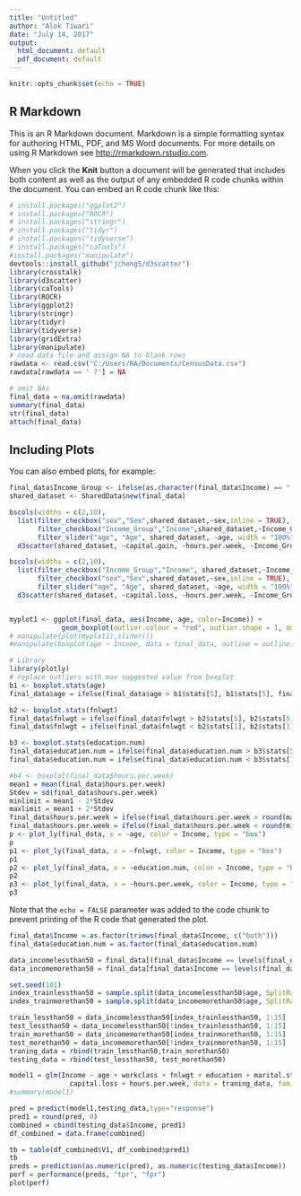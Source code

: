 ---
title: "Untitled"
author: "Alok Tiwari"
date: "July 14, 2017"
output:
  html_document: default
  pdf_document: default
---

```{r setup, include=FALSE}
knitr::opts_chunk$set(echo = TRUE)
```

## R Markdown

This is an R Markdown document. Markdown is a simple formatting syntax for authoring HTML, PDF, and MS Word documents. For more details on using R Markdown see <http://rmarkdown.rstudio.com>.

When you click the **Knit** button a document will be generated that includes both content as well as the output of any embedded R code chunks within the document. You can embed an R code chunk like this:

```{r}
# install.packages("ggplot2")
# install.packages("ROCR")
# install.packages("stringr")
# install.packages("tidyr")
# install.packages("tidyverse")
# install.packages("caTools")
#install.packages("manipulate")
devtools::install_github("jcheng5/d3scatter")
library(crosstalk)
library(d3scatter)
library(caTools)
library(ROCR)
library(ggplot2)
library(stringr)
library(tidyr)
library(tidyverse)
library(gridExtra)
library(manipulate)
# read data file and assign NA to blank rows
rawdata <- read.csv("C:/Users/RA/Documents/CensusData.csv")
rawdata[rawdata == ' ?'] = NA

# omit NAs
final_data = na.omit(rawdata)
summary(final_data)
str(final_data)
attach(final_data)
```

## Including Plots

You can also embed plots, for example:

```{r}
final_data$Income_Group <- ifelse(as.character(final_data$Income) == " >50K","High","Low")
shared_dataset <- SharedData$new(final_data)

bscols(widths = c(2,10),
  list(filter_checkbox("sex","Sex",shared_dataset,~sex,inline = TRUE),
       filter_checkbox("Income_Group","Income",shared_dataset,~Income_Group,inline = TRUE),
       filter_slider("age", "Age", shared_dataset, ~age, width = "100%")),
  d3scatter(shared_dataset, ~capital.gain, ~hours.per.week, ~Income_Group,width="100%", x_lim = c(0,100000), height=300))

bscols(widths = c(2,10),
  list(filter_checkbox("Income_Group","Income", shared_dataset,~Income_Group, inline = TRUE),
       filter_checkbox("sex","Sex",shared_dataset,~sex,inline = TRUE),
       filter_slider("age", "Age", shared_dataset, ~age, width = "100%")),
  d3scatter(shared_dataset, ~capital.loss, ~hours.per.week, ~Income_Group, x_lim = c(0,5000), width="100%", height=300))


myplot1 <- ggplot(final_data, aes(Income, age, color=Income)) + 
             geom_boxplot(outlier.colour = "red", outlier.shape = 1, outlier.size = 2)
# manipulate(plot(myplot1),slider())
#manipulate(boxplot(age ~ Income, data = final_data, outline = outline),outline = checkbox(FALSE, "Show outliers"))


```
```{r}
# Library
library(plotly)
# replace outliers with max suggested value from boxplot
b1 <- boxplot.stats(age)
final_data$age = ifelse(final_data$age > b1$stats[5], b1$stats[5], final_data$age)

b2 <- boxplot.stats(fnlwgt)
final_data$fnlwgt = ifelse(final_data$fnlwgt > b2$stats[5], b2$stats[5], final_data$fnlwgt)
final_data$fnlwgt = ifelse(final_data$fnlwgt < b2$stats[1], b2$stats[1], final_data$fnlwgt)

b3 <- boxplot.stats(education.num)
final_data$education.num = ifelse(final_data$education.num > b3$stats[5], b3$stats[5], final_data$education.num)
final_data$education.num = ifelse(final_data$education.num < b3$stats[1], b3$stats[1], final_data$education.num)

#b4 <- boxplot(final_data$hours.per.week)
mean1 = mean(final_data$hours.per.week)
Stdev = sd(final_data$hours.per.week)
minlimit = mean1 - 2*Stdev
maxlimit = mean1 + 2*Stdev
final_data$hours.per.week = ifelse(final_data$hours.per.week > round(maxlimit), round(maxlimit), final_data$hours.per.week)
final_data$hours.per.week = ifelse(final_data$hours.per.week < round(minlimit), round(minlimit), final_data$hours.per.week)
p <- plot_ly(final_data, x = ~age, color = Income, type = "box")
p
p1 <- plot_ly(final_data, x = ~fnlwgt, color = Income, type = "box")
p1
p2 <- plot_ly(final_data, x = ~education.num, color = Income, type = "box")
p2
p3 <- plot_ly(final_data, x = ~hours.per.week, color = Income, type = "box")
p3
```

Note that the `echo = FALSE` parameter was added to the code chunk to prevent printing of the R code that generated the plot.
```{r}

final_data$Income = as.factor(trimws(final_data$Income, c("both")))
final_data$education.num = as.factor(final_data$education.num)

data_incomelessthan50 = final_data[(final_data$Income == levels(final_data$Income)[1]),]
data_incomemorethan50 = final_data[final_data$Income == levels(final_data$Income)[2],]

set.seed(101) 
index_trainlessthan50 = sample.split(data_incomelessthan50$age, SplitRatio = .75)
index_trainmorethan50 = sample.split(data_incomemorethan50$age, SplitRatio = .75)

train_lessthan50 = data_incomelessthan50[index_trainlessthan50, 1:15]
test_lessthan50 = data_incomelessthan50[!index_trainlessthan50, 1:15]
train_morethan50 = data_incomemorethan50[index_trainmorethan50, 1:15]
test_morethan50 = data_incomemorethan50[!index_trainmorethan50, 1:15]
traning_data = rbind(train_lessthan50,train_morethan50)
testing_data = rbind(test_lessthan50, test_morethan50)
```

```{r}
model1 = glm(Income ~ age + workclass + fnlwgt + education + marital.status + occupation + race + sex + capital.gain + 
               capital.loss + hours.per.week, data = traning_data, family = "binomial")
#summary(model1)

```

```{r}
pred = predict(model1,testing_data,type="response")
pred1 = round(pred, 0)
combined = cbind(testing_data$Income, pred1)
df_combined = data.frame(combined)

tb = table(df_combined$V1, df_combined$pred1)
tb
preds = prediction(as.numeric(pred), as.numeric(testing_data$Income))
perf = performance(preds, "tpr", "fpr")
plot(perf)
```

